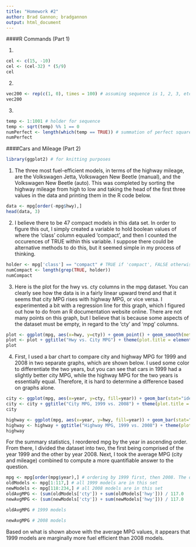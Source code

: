 ```yaml
---
title: "Homework #2"
author: Brad Gannon; bradgannon
output: html_document
---
```


####R Commands (Part 1)

1.
```r
cel <- c(15, -10)
cel <- (cel-32) * (5/9)
cel
```
2.
```r
vec200 <- rep(c(1, 0), times = 100) # assuming sequence is 1, 2, 3, etc.. where the first value would be odd and next would be even
vec200
```
3.
```r
temp <- 1:1001 # holder for sequence
temp <- sqrt(temp) %% 1 == 0
numPerfect <- length(which(temp == TRUE)) # summation of perfect squares
numPerfect
```

####Cars and Mileage (Part 2)

```r
library(ggplot2) # for knitting purposes
```
1.
The three most fuel-efficient models, in terms of the highway mileage, are the Volkswagen Jetta, Volkswagen New Beetle (manual), and the Volkswagen New Beetle (auto). This was completed by sorting the highway mileage from high to low and taking the head of the first three values in the data and printing them in the R code below.
```r
data <- mpg[order(-mpg$hwy),]
head(data, 3)
```
2.
I believe there to be 47 compact models in this data set. In order to figure this out, I simply created a variable to hold boolean values of where the 'class' column equaled 'compact', and then I counted the occurences of TRUE within this variable. I suppose there could be alternative methods to do this, but it seemed simple in my process of thinking.
```r
holder <- mpg['class'] == "compact" # TRUE if 'compact', FALSE otherwise
numCompact <- length(grep(TRUE, holder))
numCompact
```
3.
Here is the plot for the hwy vs. cty columns in the mpg dataset. You can clearly see how the data is in a fairly linear upward trend and that it seems that city MPG rises with highway MPG, or vice versa. I experimented a bit with a regression line for this graph, which I figured out how to do from an R documentation website online. There are not many points on this graph, but I believe that is because some aspects of the dataset must be empty, in regard to the 'cty' and 'mpg' columns.
```r
plot <- ggplot(mpg, aes(x=hwy, y=cty)) + geom_point() + geom_smooth(method=lm) # setting up plot and adding trend line
plot <- plot + ggtitle("Hwy vs. City MPG") + theme(plot.title = element_text(hjust = 0.5)) # adding title and centering it
plot
```
4.
First, I used a bar chart to compare city and highway MPG for 1999 and 2008 in two separate graphs, which are shown below. I used some color to differentiate the two years, but you can see that cars in 1999 had a slightly better city MPG, while the highway MPG for the two years is essentially equal. Therefore, it is hard to determine a difference based on graphs alone.
```r
city <- ggplot(mpg, aes(x=year, y=cty, fill=year)) + geom_bar(stat="identity", width=1.0) + theme_minimal()
city <- city + ggtitle("City MPG, 1999 vs. 2008") + theme(plot.title = element_text(hjust = 0.5))
city
```
```r
highway <- ggplot(mpg, aes(x=year, y=hwy, fill=year)) + geom_bar(stat="identity", width=1.0) + theme_minimal()
highway <- highway + ggtitle("Highway MPG, 1999 vs. 2008") + theme(plot.title = element_text(hjust = 0.5))
highway
```
For the summary statistics, I reordered mpg by the year in ascending order. From there, I divided the dataset into two, the first being comprised of the year 1999 and the other by year 2008. Next, I took the average MPG (city and mileage) combined to compute a more quantifiable answer to the question.
```r
mpg <- mpg[order(mpg$year),] # ordering by 1999 first, then 2008. The data is divided evenly between the years
oldModels <- mpg[1:117,] # all 1999 models are in this set
newModels <- mpg[118:234,] # all 2008 models are in this set
oldAvgMPG <- (sum(oldModels['cty']) + sum(oldModels['hwy'])) / 117.0
newAvgMPG <- (sum(newModels['cty']) + sum(newModels['hwy'])) / 117.0
```
```r
oldAvgMPG # 1999 models
```
```r
newAvgMPG # 2008 models
```
Based on what is shown above with the average MPG values, it appears that 1999 models are marginally more fuel efficient than 2008 models.